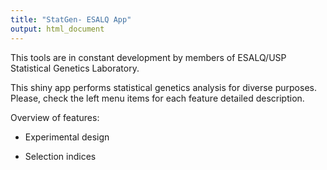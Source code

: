 ```yaml
---
title: "StatGen- ESALQ App"
output: html_document
---
```


This tools are in constant development by members of ESALQ/USP Statistical Genetics Laboratory.

This shiny app performs statistical genetics analysis for diverse purposes. Please, check the left menu items for each feature detailed description.

Overview of features:

* Experimental design 

* Selection indices

